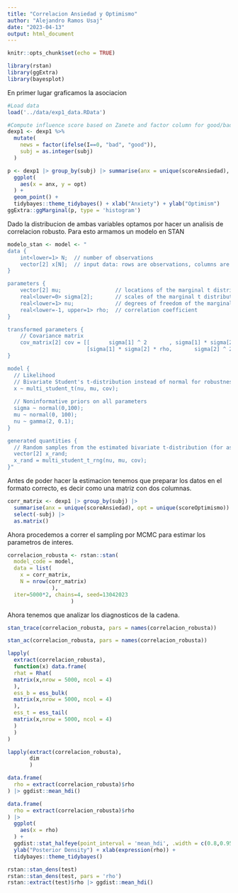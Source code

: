 ```yaml
---
title: "Correlacion Ansiedad y Optimismo"
author: "Alejandro Ramos Usaj"
date: "2023-04-13"
output: html_document
---
```


```r
knitr::opts_chunk$set(echo = TRUE)
```


```r
library(rstan)
library(ggExtra)
library(bayesplot)
```


En primer lugar graficamos la asociacion

```r
#Load data
load('../data/exp1_data.RData')

#Compute influence score based on Zanete and factor column for good/bad news 
dexp1 <- dexp1 %>%
  mutate(
    news = factor(ifelse(I==0, "bad", "good")),
    subj = as.integer(subj)
  )

p <- dexp1 |> group_by(subj) |> summarise(anx = unique(scoreAnsiedad), opt = unique(scoreOptimismo)) |>
  ggplot(
    aes(x = anx, y = opt)
  ) +
  geom_point() +
  tidybayes::theme_tidybayes() + xlab("Anxiety") + ylab("Optimism")
ggExtra::ggMarginal(p, type = 'histogram')
```

Dado la distribucion de ambas variables optamos por hacer un analisis de correlacion robusto. Para esto armamos un modelo en STAN

```r
modelo_stan <- model <- "
data {
    int<lower=1> N;  // number of observations
    vector[2] x[N];  // input data: rows are observations, columns are the two variables
}

parameters {
    vector[2] mu;                 // locations of the marginal t distributions
    real<lower=0> sigma[2];       // scales of the marginal t distributions
    real<lower=1> nu;             // degrees of freedom of the marginal t distributions
    real<lower=-1, upper=1> rho;  // correlation coefficient
}

transformed parameters {
    // Covariance matrix
    cov_matrix[2] cov = [[      sigma[1] ^ 2       , sigma[1] * sigma[2] * rho],
                         [sigma[1] * sigma[2] * rho,       sigma[2] ^ 2       ]];
}

model {
  // Likelihood
  // Bivariate Student's t-distribution instead of normal for robustness
  x ~ multi_student_t(nu, mu, cov);
    
  // Noninformative priors on all parameters
  sigma ~ normal(0,100);
  mu ~ normal(0, 100);
  nu ~ gamma(2, 0.1);
}

generated quantities {
  // Random samples from the estimated bivariate t-distribution (for assessment of fit)
  vector[2] x_rand;
  x_rand = multi_student_t_rng(nu, mu, cov);
}"
```


Antes de poder hacer la estimacion tenemos que preparar los datos en el formato correcto, es decir como una matriz con dos columnas. 

```r
corr_matrix <- dexp1 |> group_by(subj) |> 
  summarise(anx = unique(scoreAnsiedad), opt = unique(scoreOptimismo)) |> 
  select(-subj) |> 
  as.matrix()
```

Ahora procedemos a correr el sampling por MCMC para estimar los parametros de interes.

```r
correlacion_robusta <- rstan::stan(
  model_code = model, 
  data = list(
    x = corr_matrix, 
    N = nrow(corr_matrix)
              ),
  iter=5000*2, chains=4, seed=13042023
                    )
```


Ahora tenemos que analizar los diagnosticos de la cadena.

```r
stan_trace(correlacion_robusta, pars = names(correlacion_robusta))
```


```r
stan_ac(correlacion_robusta, pars = names(correlacion_robusta))
```

```r
lapply(
  extract(correlacion_robusta),
  function(x) data.frame(
  rhat = Rhat(
  matrix(x,nrow = 5000, ncol = 4)
  ),
  ess_b = ess_bulk(
  matrix(x,nrow = 5000, ncol = 4)
  ),
  ess_t = ess_tail(
  matrix(x,nrow = 5000, ncol = 4)
  )
  )
)

lapply(extract(correlacion_robusta), 
       dim
       )
```




```r
data.frame(
  rho = extract(correlacion_robusta)$rho
) |> ggdist::mean_hdi()

data.frame(
  rho = extract(correlacion_robusta)$rho
) |>
  ggplot(
    aes(x = rho)
  ) +
  ggdist::stat_halfeye(point_interval = 'mean_hdi', .width = c(0.8,0.95), fill = 'lightblue') +
  ylab("Posterior Density") + xlab(expression(rho)) +
  tidybayes::theme_tidybayes() 
```







```r
rstan::stan_dens(test)
rstan::stan_dens(test, pars = 'rho')
rstan::extract(test)$rho |> ggdist::mean_hdi()
```

